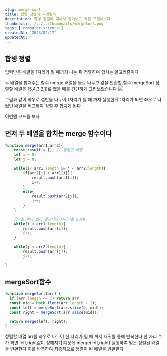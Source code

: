 ```yaml
---
slug: merge-sort
title: 합병 정렬이 무엇일까
description: 합병 정렬에 대해서 알아보고 직접 구현해보자
thumbnail: ../../../thumbnails/mergeSort.png
tags: ['computer-science']
createdAt: '2023/02/17'
updatedAt: ''
---
```


## 합병 정렬

입력받은 배열을
1자리가 될 때까지 나눈 뒤 정렬하며 합치는 알고리즘이다

두 배열을 합쳐주는 함수 merge
배열을 둘로 나누고 값을 반환할 함수 mergeSort
정렬할 배열은 [5,4,3,2,1]로 했을 때를 간단하게 그려보았습니다
![](https://velog.velcdn.com/images/ryong-e/post/1c269c11-5ebc-43c6-b79a-6b21664bbb79/image.png)

그림과 같이 좌우로 절반을 나누어 1자리가 될 때 까지 실행한뒤
1자리가 되면 좌우로 나눴던 배열을 비교하여 정렬 후 합치게 된다

이번엔 코드를 보자

## 먼저 두 배열을 합치는 merge 함수이다

```js
function merge(arr1,arr2){
	const result = []; // 정렬한 배열
    let i = 0;
    let j = 0;

    while(i< arr1.length && j < arr2.length){
    	if(arr2[j] > arr1[i]){
        	result.push(arr1[i]);
          	i++;
        }
      	else{
        	result.push(arr2[j]);
          	j++;
        }
    }

  	// 한 쪽이 빨리 끝난다면 나머지들 push
  	while(i < arr1.length){
    	result.push(arr[i]);
      	i++;
    }

  	while(j < arr2.length){
    	result.push(arr[j]);
      	j++;

}

```

## mergeSort함수

```js
function mergeSort(arr) {
  if (arr.length <= 1) return arr;
  const mid = Math.floor(arr.length / 2);
  const left = mergeSort(arr.slice(0, mid));
  const right = mergeSort(arr.slice(mid));

  return merge(left, right);
}
```

정렬할 배열 arr를 좌우로 나누어 한 자리가 될 때 까지 재귀를 통해 반복한다
한 자리 수가 되면 left,right값이 정해지기 떄문에 merge(left,right) 실행하여 얻은 정렬된 배열을 반환한다
이를 반복하여 최종적으로 정렬이 된 배열을 반환한다
